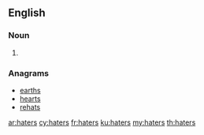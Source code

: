 ==English==

===Noun===
{{head|en|plural}}

# {{plural of|hater|lang=en}}

===Anagrams===
* [[earths#English|earths]]
* [[hearts#English|hearts]]
* [[rehats#English|rehats]]

[[ar:haters]]
[[cy:haters]]
[[fr:haters]]
[[ku:haters]]
[[my:haters]]
[[th:haters]]